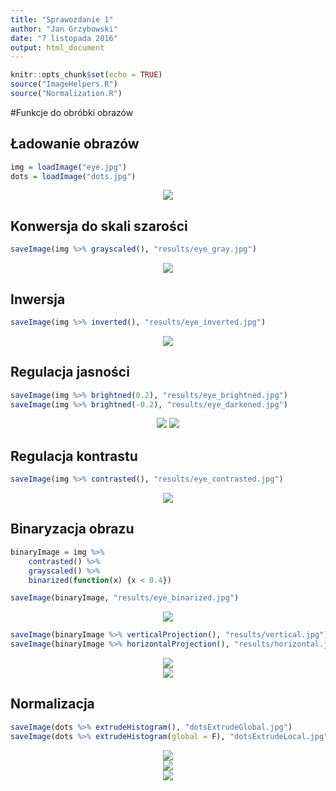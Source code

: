 ```yaml
---
title: "Sprawozdanie 1"
author: "Jan Grzybowski"
date: "7 listopada 2016"
output: html_document
---
```


```r
knitr::opts_chunk$set(echo = TRUE)
source("ImageHelpers.R")
source("Normalization.R")
```

#Funkcje do obróbki obrazów

## Ładowanie obrazów
```r
img = loadImage("eye.jpg")
dots = loadImage("dots.jpg")
```
<center>![](eye.jpg)</center>

## Konwersja do skali szarości
```r
saveImage(img %>% grayscaled(), "results/eye_gray.jpg")
```
<center>![](results/eye_gray.jpg)</center>

## Inwersja
```r
saveImage(img %>% inverted(), "results/eye_inverted.jpg")
```
<center>![](results/eye_inverted.jpg)</center>

## Regulacja jasności
```r
saveImage(img %>% brightned(0.2), "results/eye_brightned.jpg")
saveImage(img %>% brightned(-0.2), "results/eye_darkened.jpg")
```
<center>
  ![](results/eye_brightned.jpg)
  ![](results/eye_darkened.jpg)
</center>

## Regulacja kontrastu
```r
saveImage(img %>% contrasted(), "results/eye_contrasted.jpg")
```
<center>![](results/eye_contrasted.jpg)</center>

## Binaryzacja obrazu
```r
binaryImage = img %>% 
    contrasted() %>% 
    grayscaled() %>%
    binarized(function(x) {x < 0.4})

saveImage(binaryImage, "results/eye_binarized.jpg")
```
<center>![](results/eye_binarized.jpg)</center>

```r
saveImage(binaryImage %>% verticalProjection(), "results/vertical.jpg")
saveImage(binaryImage %>% horizontalProjection(), "results/horizontal.jpg")
```
<center>![](results/vertical.jpg)</center>
<center>![](results/horizontal.jpg)</center>

## Normalizacja

```r
saveImage(dots %>% extrudeHistogram(), "dotsExtrudeGlobal.jpg")
saveImage(dots %>% extrudeHistogram(global = F), "dotsExtrudeLocal.jpg")

```
<center>![](dots.jpg)</center>
<center>![](dotsExtrudeGlobal.jpg)</center>
<center>![](dotsExtrudeLocal.jpg)</center>
